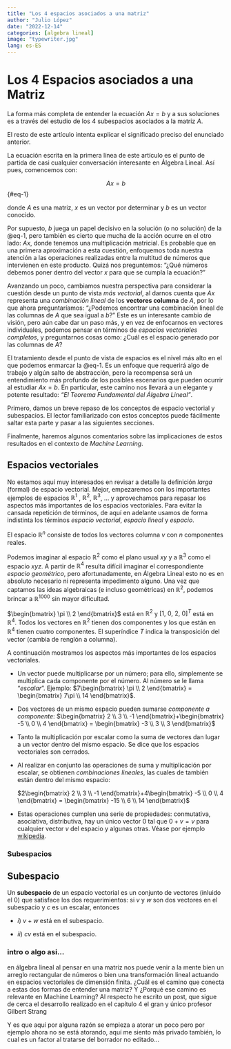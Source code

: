 ```yaml
---
title: "Los 4 espacios asociados a una matriz"
author: "Julio López"
date: "2022-12-14"
categories: [algebra lineal]
image: "typewriter.jpg"
lang: es-ES
---
```


# Los 4 Espacios asociados a una Matriz

La forma más completa de entender la ecuación $Ax=b$ y a sus soluciones es a través del estudio de los 4 subespacios asociados a la matriz $A$.

El resto de este artículo intenta explicar el significado preciso del enunciado anterior.

La ecuación escrita en la primera línea de este artículo es el punto de partida de casi cualquier conversación interesante en Álgebra Lineal. Así pues, comencemos con:

$$
Ax = b
$$ {#eq-1}

donde $A$ es una matriz, $x$ es un vector por determinar y $b$ es un vector conocido.

Por supuesto, $b$ juega un papel decisivo en la solución (o no solución) de la @eq-1, pero también es cierto que mucha de la acción ocurre en el otro lado: $Ax$, donde tenemos una multiplicación matricial. Es probable que en una primera aproximación a esta cuestión, enfoquemos toda nuestra atención a las operaciones realizadas entre la multitud de números que intervienen en este producto. Quizá nos preguntemos: "¿Qué números debemos poner dentro del vector $x$ para que se cumpla la ecuación?"

Avanzando un poco, cambiamos nuestra perspectiva para considerar la cuestión desde un punto de vista *más vectorial*, al darnos cuenta que $Ax$ representa una *combinación lineal* de los **vectores columna** de $A$, por lo que ahora preguntaríamos: "¿Podemos encontrar una combinación lineal de las columnas de $A$ que sea igual a $b$?" Este es un interesante cambio de visión, pero aún cabe dar un paso más, y en vez de enfocarnos en vectores individuales, podemos pensar en términos de *espacios vectoriales completos*, y preguntarnos cosas como: ¿Cuál es el espacio generado por las columnas de $A$?

El tratamiento desde el punto de vista de espacios es el nivel más alto en el que podemos enmarcar la @eq-1. Es un enfoque que requerirá algo de trabajo y algún salto de abstracción, pero la recompensa será un entendimiento más profundo de los posibles escenarios que pueden ocurrir al estudiar $Ax=b$. En particular, este camino nos llevará a un elegante y potente resultado: *"El Teorema Fundamental del Álgebra Lineal"*.

Primero, damos un breve repaso de los conceptos de espacio vectorial y subespacios. El lector familiarizado con estos conceptos puede fácilmente saltar esta parte y pasar a las siguientes secciones.

Finalmente, haremos algunos comentarios sobre las implicaciones de estos resultados en el contexto de *Machine Learning*.

## Espacios vectoriales

No estamos aquí muy interesados en revisar a detalle la definición *larga* (formal) de espacio vectorial. Mejor, empezaremos con los importantes ejemplos de espacios $\mathbb{R}^1$ , $\mathbb{R}^2$, $\mathbb{R}^3$, ... y aprovechamos para repasar los aspectos más importantes de los espacios vectoriales. Para evitar la cansada repetición de términos, de aquí en adelante usamos de forma indistinta los términos *espacio vectorial*, *espacio lineal* y *espacio*.

::: {#def-espacio}
El espacio $\mathbb{R}^n$ consiste de todos los vectores columna $v$ con $n$ componentes reales.
:::

Podemos imaginar al espacio $\mathbb{R}^2$ como el plano usual $xy$ y a $\mathbb{R}^3$ como el espacio $xyz$. A partir de $\mathbb{R}^4$ resulta difícil imaginar el correspondiente *espacio geométrico*, pero afortunadamente, en Álgebra Lineal esto no es en absoluto necesario ni representa impedimento alguno. Una vez que captamos las ideas algebraicas (e incluso geométricas) en $\mathbb{R}^2$, podemos brincar a $\mathbb{R}^{1000}$ sin mayor dificultad.

$\begin{bmatrix} \pi \\ 2 \end{bmatrix}$ está en $\mathbb{R}^2$ y $\left[ 1, \  0, \  2, \  0 \right]^T$ está en $\mathbb{R}^4$. Todos los vectores en $\mathbb{R}^2$ tienen dos componentes y los que están en $\mathbb{R}^4$ tienen cuatro componentes. El superíndice $T$ indica la transposición del vector (cambia de renglón a columna).

A continuación mostramos los aspectos más importantes de los espacios vectoriales.

-   Un vector puede multiplicarse por un número; para ello, simplemente se multiplica cada componente por el número. Al número se le llama "*escalar*". Ejemplo: $7\begin{bmatrix} \pi \\ 2 \end{bmatrix} = \begin{bmatrix} 7\pi \\ 14 \end{bmatrix}$.

-   Dos vectores de un mismo espacio pueden sumarse *componente a componente*: $\begin{bmatrix} 2 \\ 3 \\ -1 \end{bmatrix}+\begin{bmatrix} -5 \\ 0 \\ 4 \end{bmatrix} = \begin{bmatrix} -3 \\ 3 \\ 3 \end{bmatrix}$

-   Tanto la multiplicación por escalar como la suma de vectores dan lugar a un vector dentro del mismo espacio. Se dice que los espacios vectoriales son cerrados.

-   Al realizar en conjunto las operaciones de suma y multiplicación por escalar, se obtienen *combinaciones lineales*, las cuales de también están dentro del mismo espacio:

    $2\begin{bmatrix} 2 \\ 3 \\ -1 \end{bmatrix}+4\begin{bmatrix} -5 \\ 0 \\ 4 \end{bmatrix} = \begin{bmatrix} -15 \\ 6 \\ 14 \end{bmatrix}$

-   Estas operaciones cumplen una serie de propiedades: conmutativa, asociativa, distributiva, hay un único vector $0$ tal que $0 + v = v$ para cualquier vector $v$ del espacio y algunas otras. Véase por ejemplo [wikipedia](https://es.wikipedia.org/wiki/Espacio_vectorial#Definici%C3%B3n).

### Subespacios

::: {#def-subespacio}
## Subespacio

Un **subespacio** de un espacio vectorial es un conjunto de vectores (inluido el $0$) que satisface los dos requerimientos: si $v$ y $w$ son dos vectores en el subespacio y $c$ es un escalar, entonces

-   *i*) $v+w$ está en el subespacio.

-   *ii*) $cv$ está en el subespacio.
:::

### intro o algo asi...

en álgebra lineal al pensar en una matriz nos puede venir a la mente bien un arreglo rectangular de números o bien una transformación lineal actuando en espacios vectoriales de dimensión finita. ¿Cuál es el camino que conecta a estas dos formas de entender una matriz? Y ¿Porqué ese camino es relevante en Machine Learning? Al respecto he escrito un post, que sigue de cerca el desarrollo realizado en el capítulo 4 el gran y único profesor Gilbert Strang

Y es que aquí por alguna razón se empieza a atorar un poco pero por ejemplo ahora no se está atorando, aquí me siento más privado también, lo cual es un factor al tratarse del borrador no editado...
